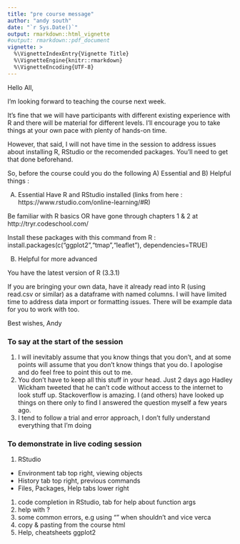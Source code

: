```yaml
---
title: "pre course message"
author: "andy south"
date: "`r Sys.Date()`"
output: rmarkdown::html_vignette
#output: rmarkdown::pdf_document
vignette: >
  %\VignetteIndexEntry{Vignette Title}
  %\VignetteEngine{knitr::rmarkdown}
  %\VignetteEncoding{UTF-8}
---
```


Hello All,

I'm looking forward to teaching the course next week.

It's fine that we will have participants with different existing experience with R and there will be material for different levels. I'll encourage you to take things at your own pace with plenty of hands-on time.

However, that said, I will not have time in the session to address issues about installing R, RStudio or the recomended packages. You'll need to get that done beforehand.

So, before the course could you do the following A) Essential and B) Helpful things :

A) Essential
Have R and RStudio installed (links from here : https://www.rstudio.com/online-learning/#R)

Be familiar with R basics OR have gone through chapters 1 & 2 at http://tryr.codeschool.com/

Install these packages with this command from R :
install.packages(c("ggplot2","tmap","leaflet"), dependencies=TRUE)


B) Helpful for more advanced

You have the latest version of R (3.3.1)

If you are bringing your own data, have it already read into R (using read.csv or similar) as a dataframe with named columns. I will have limited time to address data import or formatting issues. There will be example data for you to work with too.


Best wishes,
Andy



### To say at the start of the session
1. I will inevitably assume that you know things that you don't, and at some points will assume that you don't know things that you do. I apologise and do feel free to point this out to me.
1. You don't have to keep all this stuff in your head. Just 2 days ago Hadley Wickham tweeted that he can't code without access to the internet to look stuff up. Stackoverflow is amazing.  I (and others) have looked up things on there only to find I answered the question myself a few years ago.
1. I tend to follow a trial and error approach, I don't fully understand everything that I'm doing


### To demonstrate in live coding session
1. RStudio
  - Environment tab top right, viewing objects
  - History tab top right, previous commands
  - Files, Packages, Help tabs lower right
1. code completion in RStudio, tab for help about function args
1. help with ?
1. some common errors, e.g using "" when shouldn't and vice verca
1. copy & pasting from the course html
1. Help, cheatsheets ggplot2


  



